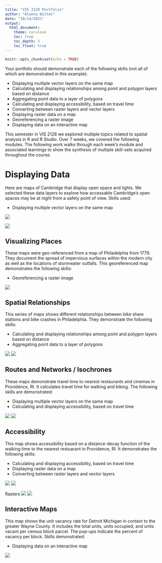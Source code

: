 ```yaml
---
title: "VIS 2128 Portfolio"
author: "Alanna Wittet"
date: "10/14/2021"
output: 
  html_document:
    theme: cerulean
    toc: true
    toc_depth: 3
    toc_float: true
---
```


```r
knitr::opts_chunk$set(echo = TRUE)
```

Your portfolio should demonstrate each of the following skills (not all of which are demonstrated in this example):

* Displaying multiple vector layers on the same map
* Calculating and displaying relationships among point and polygon layers based on distance
* Aggregating point data to a layer of polygons
* Calculating and displaying accessibility, based on travel time
* Converting between raster layers and vector layers
* Displaying raster data on a map
* Georeferencing a raster image
* Displaying data on an interactive map

This semester in VIS 2128 we explored multiple topics related to spatial analysis in R and R Studio. Over 7 weeks, we covered the following modules. The following work walks through each week's module and associated learnings to show the synthesis of multiple skill-sets acquired throughout the course.


# Displaying Data
Here are maps of Cambridge that display open space and lights. We selected these data layers to explore how accessable Cambridge's open spaces may be at night from a safety point of view. Skills used:

* Displaying multiple vector layers on the same map

[![](thumbnails/illuminated-open-spac2.png)](https://github.com/awittet/portfolio/fullsize/illuminated-open-spac2.pdf){target="_blank"}

[![](thumbnails/illuminated-open-spac.png)](https://github.com/awittet/portfolio/fullsize/illuminated-open-spac.pdf){target="_blank"}


## Visualizing Places
These maps were geo-referenced from a map of Philadelphia from 1779. They document the spread of impervious surfaces within the modern city as well as the locations of stormwater outfalls. This georeferenced map demonstrates the following skills: 

* Georeferencing a raster image

[![](thumbnails/Philly-imperv-outfalls-Map.png)](https://github.com/awittet/portfolio/fullsize/Philly-imperv-outfalls-Map.pdf){target="_blank"}

## Spatial Relationships
This series of maps shows different relationships between bike share stations and bike crashes in Philadelphia. They demonstrate the following skills:

* Calculating and displaying relationships among point and polygon layers based on distance
* Aggregating point data to a layer of polygons

[![](thumbnails/crash-by-neigh.png)](https://github.com/awittet/portfolio/fullsize/crash-by-neigh.pdf){target="_blank"}
[![](thumbnails/crash-density.png)](https://github.com/awittet/portfolio/fullsize/crash-density.pdf){target="_blank"}

## Routes and Networks / Isochrones
These maps demonstrate travel time to nearest restaurants and cinemas in Providence, RI. It calculates travel time for walking and biking. The following skills are demonstrated:

* Displaying multiple vector layers on the same map
* Calculating and displaying accessibility, based on travel time

[![](thumbnails/isochr-cinema.png)](https://github.com/awittet/portfolio/fullsize/isochr-cinema.pdf){target="_blank"}
[![](thumbnails/isochr-rest.png)](https://github.com/awittet/portfolio/fullsize/isochr-rest.pdf){target="_blank"}

## Accessibility
This map shows accessibility based on a distance-decay function of the walking time to the nearest restuarant in Providence, RI. It demonstrates the following skills:

* Calculating and displaying accessibility, based on travel time
* Displaying raster data on a map
* Converting between raster layers and vector layers

[![](thumbnails/cinema_access.png)](https://github.com/awittet/portfolio/fullsize/cinema_access.pdf){target="_blank"}
[![](thumbnails/restaur_access.png)](https://github.com/awittet/portfolio/fullsize/restaur-access.pdf){target="_blank"}

Rasters
[![](thumbnails/restaur_rasterplot.png)](https://github.com/awittet/portfolio/fullsize/restaur_rasterplot.pdf){target="_blank"}
[![](thumbnails/restaur_rastervector.png)](https://github.com/awittet/portfolio/fullsize/restaur-rastervector.pdf){target="_blank"}

## Interactive Maps
This map shows the unit vacancy rate for Detroit Michigan in context to the greater Wayne County. It includes the total units, units occupied, and units vacant per census block parcel. The pop-ups indicate the percent of vacancy per block. Skills demonstrated:

* Displaying data on an interactive map

[![](thumbnails/vancany-detroit.png)](https://github.com/awittet/portfolio/fullsize/AWittet_Assignment6_Detroit-vacant-units.html){target="_blank"}



